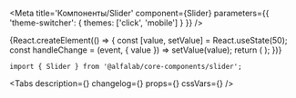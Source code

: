


<Meta
    title='Компоненты/Slider'
    component={Slider}
    parameters={{ 'theme-switcher': { themes: ['click', 'mobile'] } }}
/>


<!-- Canvas -->

<Story name='Slider'>
    {React.createElement(() => {
        const [value, setValue] = React.useState(50);
        const handleChange = (event, { value }) => setValue(value);
        return (
            <Slider
                value={value}
                onChange={handleChange}
                min={number('min', 0)}
                max={number('max', 100)}
                step={number('step', 1)}
            />
        );
    })}
</Story>


<!-- Docs -->

<ComponentHeader
    name='Slider'
    version={version}
    package='@alfalab/core-components/slider'
    stage={2}
    design='https://www.figma.com/file/hqSP3L6qu8UcL3sf18Su1M/Web-Components?node-id=11780%3A5392'
/>

```tsx
import { Slider } from '@alfalab/core-components/slider';
```


<Tabs
    description={<Description />}
    changelog={<Changelog />}
    props={<Props of={Slider} />}
    cssVars={<CssVars css={styles} />}
/>
